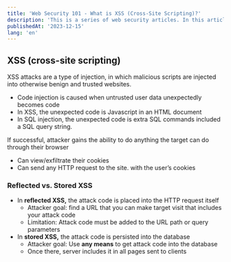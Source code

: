 ```yaml
---
title: 'Web Security 101 - What is XSS (Cross-Site Scripting)?'
description: 'This is a series of web security articles. In this article, I will explain what I learned about XSS (Cross-Site Scripting)'
publishedAt: '2023-12-15'
lang: 'en'
---
```


## XSS (cross-site scripting)

XSS attacks are a type of injection, in which malicious scripts are injected into otherwise benign and trusted websites.

- Code injection is caused when untrusted user data unexpectedly becomes code
- In XSS, the unexpected code is Javascript in an HTML document
- In SQL injection, the unexpected code is extra SQL commands included a SQL query string.

If successful, attacker gains the ability to do anything the target can do through their browser

- Can view/exfiltrate their cookies
- Can send any HTTP request to the site. with the user’s cookies

### Reflected vs. Stored XSS

- In **reflected XSS,** the attack code is placed into the HTTP request itself
  - Attacker goal: find a URL that you can make target visit that includes your attack code
  - Limitation: Attack code must be added to the URL path or query parameters
- In **stored XSS,** the attack code is persisted into the database
  - Attacker goal: Use **any means** to get attack code into the database
  - Once there, server includes it in all pages sent to clients

